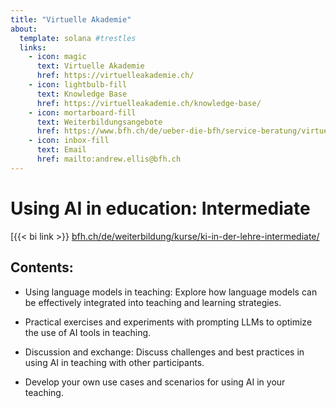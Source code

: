 ```yaml
---
title: "Virtuelle Akademie"
about:
  template: solana #trestles
  links:
    - icon: magic
      text: Virtuelle Akademie
      href: https://virtuelleakademie.ch/
    - icon: lightbulb-fill
      text: Knowledge Base
      href: https://virtuelleakademie.ch/knowledge-base/
    - icon: mortarboard-fill
      text: Weiterbildungsangebote
      href: https://www.bfh.ch/de/ueber-die-bfh/service-beratung/virtuelle-akademie/
    - icon: inbox-fill
      text: Email
      href: mailto:andrew.ellis@bfh.ch
---
```




# Using AI in education: Intermediate

[{{< bi link >}} [bfh.ch/de/weiterbildung/kurse/ki-in-der-lehre-intermediate/](https://www.bfh.ch/de/weiterbildung/kurse/ki-in-der-lehre-intermediate/)


## Contents:
- Using language models in teaching: Explore how language models can be effectively integrated into teaching and learning strategies.

- Practical exercises and experiments with prompting LLMs to optimize the use of AI tools in teaching.

- Discussion and exchange: Discuss challenges and best practices in using AI in teaching with other participants.

- Develop your own use cases and scenarios for using AI in your teaching.

